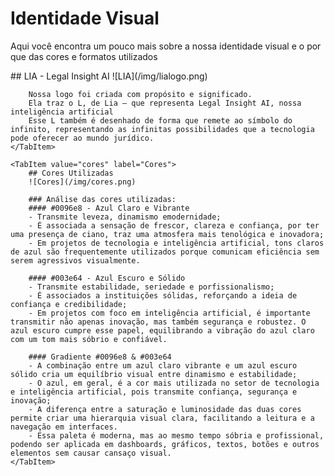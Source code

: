 
# Identidade Visual
Aqui você encontra um pouco mais sobre a nossa identidade visual e o por que das cores e formatos utilizados

<Tabs>
    <TabItem value="logo" label="LIA">
        ## LIA - Legal Insight AI
        ![LIA](/img/lialogo.png)

        Nossa logo foi criada com propósito e significado.
        Ela traz o L, de Lia – que representa Legal Insight AI, nossa inteligência artificial
        Esse L também é desenhado de forma que remete ao símbolo do infinito, representando as infinitas possibilidades que a tecnologia pode oferecer ao mundo jurídico.
    </TabItem>

    <TabItem value="cores" label="Cores">
        ## Cores Utilizadas
        ![Cores](/img/cores.png)

        ### Análise das cores utilizadas:
        #### #0096e8 - Azul Claro e Vibrante
        - Transmite leveza, dinamismo emodernidade;
        - É associada a sensação de frescor, clareza e confiança, por ter uma presença de ciano, traz uma atmosfera mais tenológica e inovadora;
        - Em projetos de tecnologia e inteligência artificial, tons claros de azul são frequentemente utilizados porque comunicam eficiência sem serem agressivos visualmente.

        #### #003e64 - Azul Escuro e Sólido
        - Transmite estabilidade, seriedade e porfissionalismo;
        - É associados a instituições sólidas, reforçando a ideia de confiança e credibilidade;
        - Em projetos com foco em inteligência artificial, é importante transmitir não apenas inovação, mas também segurança e robustez. O azul escuro cumpre esse papel, equilibrando a vibração do azul claro com um tom mais sóbrio e confiável.

        #### Gradiente #0096e8 & #003e64
        - A combinação entre um azul claro vibrante e um azul escuro sólido cria um equilíbrio visual entre dinamismo e estabilidade;
        - O azul, em geral, é a cor mais utilizada no setor de tecnologia e inteligência artificial, pois transmite confiança, segurança e inovação;
        - A diferença entre a saturação e luminosidade das duas cores permite criar uma hierarquia visual clara, facilitando a leitura e a navegação em interfaces.
        - Essa paleta é moderna, mas ao mesmo tempo sóbria e profissional, podendo ser aplicada em dashboards, gráficos, textos, botões e outros elementos sem causar cansaço visual.
    </TabItem>

</Tabs>